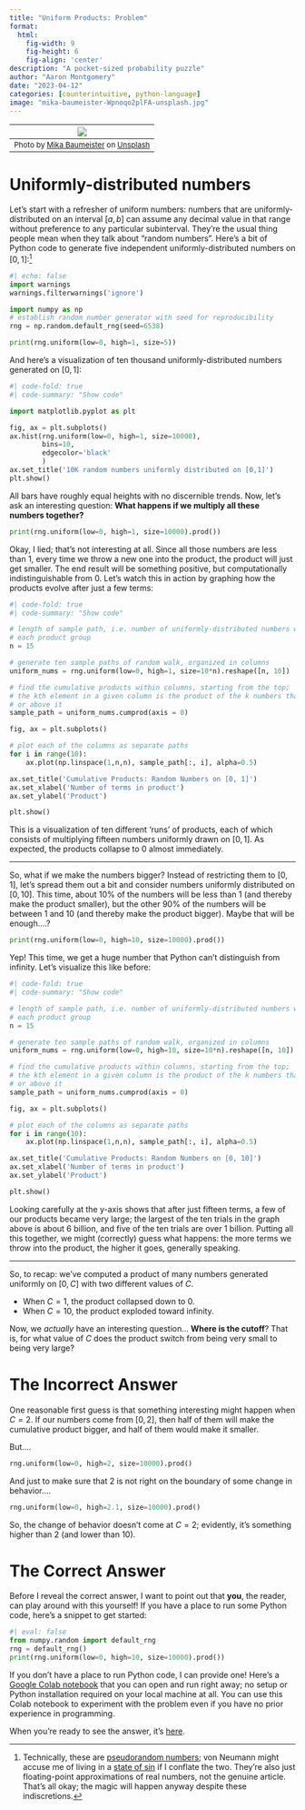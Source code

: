 ```yaml
---
title: "Uniform Products: Problem"
format:
  html:
    fig-width: 9
    fig-height: 6
    fig-align: 'center'
description: "A pocket-sized probability puzzle"
author: "Aaron Montgomery"
date: "2023-04-12"
categories: [counterintuitive, python-language]
image: "mika-baumeister-Wpnoqo2plFA-unsplash.jpg"
---
```


| ![](mika-baumeister-Wpnoqo2plFA-unsplash.jpg) |
|:--:|
| <font size = "2"> Photo by <a href="https://unsplash.com/@mbaumi?utm_source=unsplash&utm_medium=referral&utm_content=creditCopyText">Mika Baumeister</a> on <a href="https://unsplash.com/photos/Wpnoqo2plFA?utm_source=unsplash&utm_medium=referral&utm_content=creditCopyText">Unsplash</a> </font>|

# Uniformly-distributed numbers

Let's start with a refresher of uniform numbers: numbers that are uniformly-
distributed on an interval $[a, b]$ can assume any decimal value in that range
without preference to any particular subinterval. They're the usual thing people
mean when they talk about "random numbers". Here's a bit of Python code to 
generate five independent uniformly-distributed numbers on $[0, 1]$:[^1] 

```python
#| echo: false
import warnings
warnings.filterwarnings('ignore')
```

```python
import numpy as np
# establish random number generator with seed for reproducibility
rng = np.random.default_rng(seed=6538)

print(rng.uniform(low=0, high=1, size=5))
```

And here's a visualization of ten thousand uniformly-distributed numbers 
generated on $[0, 1]$:

```python
#| code-fold: true
#| code-summary: "Show code"

import matplotlib.pyplot as plt

fig, ax = plt.subplots()
ax.hist(rng.uniform(low=0, high=1, size=10000),
        bins=10,
        edgecolor='black'
        )
ax.set_title('10K random numbers uniformly distributed on [0,1]')
plt.show()
```

All bars have roughly equal heights with no discernible trends. Now, let's ask
an interesting question: **What happens if we multiply all these numbers
together?**

```python
print(rng.uniform(low=0, high=1, size=10000).prod())
```

Okay, I lied; that's not interesting at all. Since all those numbers are less
than 1, every time we throw a new one into the product, the product will just
get smaller. The end result will be something positive, but computationally
indistinguishable from 0. Let's watch this in action by graphing how the 
products evolve after just a few terms:

```python
#| code-fold: true
#| code-summary: "Show code"

# length of sample path, i.e. number of uniformly-distributed numbers within
# each product group
n = 15

# generate ten sample paths of random walk, organized in columns
uniform_nums = rng.uniform(low=0, high=1, size=10*n).reshape([n, 10])

# find the cumulative products within columns, starting from the top;
# the kth element in a given column is the product of the k numbers that lie on 
# or above it
sample_path = uniform_nums.cumprod(axis = 0)

fig, ax = plt.subplots()

# plot each of the columns as separate paths
for i in range(10):
    ax.plot(np.linspace(1,n,n), sample_path[:, i], alpha=0.5)

ax.set_title('Cumulative Products: Random Numbers on [0, 1]')
ax.set_xlabel('Number of terms in product')
ax.set_ylabel('Product')

plt.show()

```

This is a visualization of ten different 'runs' of products, each of which 
consists of multiplying fifteen numbers uniformly drawn on $[0, 1]$. As
expected, the products collapse to 0 almost immediately.

---

So, what if we make the numbers bigger? Instead of restricting them to $[0, 1]$,
let's spread them out a bit and consider numbers uniformly distributed on
$[0, 10]$. This time, about $10\%$ of the numbers will be less than 1 (and
thereby make the product smaller), but the other $90\%$ of the numbers will be
between 1 and 10 (and thereby make the product bigger). Maybe that will be
enough....?

```python
print(rng.uniform(low=0, high=10, size=10000).prod())
```

Yep! This time, we get a huge number that Python can't distinguish from
infinity. Let's visualize this like before:

```python
#| code-fold: true
#| code-summary: "Show code"

# length of sample path, i.e. number of uniformly-distributed numbers within
# each product group
n = 15

# generate ten sample paths of random walk, organized in columns
uniform_nums = rng.uniform(low=0, high=10, size=10*n).reshape([n, 10])

# find the cumulative products within columns, starting from the top;
# the kth element in a given column is the product of the k numbers that lie on 
# or above it
sample_path = uniform_nums.cumprod(axis = 0)

fig, ax = plt.subplots()

# plot each of the columns as separate paths
for i in range(10):
    ax.plot(np.linspace(1,n,n), sample_path[:, i], alpha=0.5)

ax.set_title('Cumulative Products: Random Numbers on [0, 10]')
ax.set_xlabel('Number of terms in product')
ax.set_ylabel('Product')

plt.show()

```

Looking carefully at the y-axis shows that after just fifteen terms, a few of
our products became very large; the largest of the ten trials in the graph above
is about 6 billion, and five of the ten trials are over 1 billion. Putting all
this together, we might (correctly) guess what happens: the more terms we throw
into the product, the higher it goes, generally speaking.

---

So, to recap: we've computed a product of many numbers generated uniformly on 
$[0, C]$ with two different values of $C$.

  * When $C = 1$, the product collapsed down to $0$.
  * When $C = 10$, the product exploded toward infinity.
  
Now, we *actually* have an interesting question... **Where is the cutoff**?
That is, for what value of $C$ does the product switch from being very small to
being very large?

# The Incorrect Answer

One reasonable first guess is that something interesting might happen when 
$C = 2$. If our numbers come from $[0, 2]$, then half of them will make the
cumulative product bigger, and half of them would make it smaller.

But....

```python
rng.uniform(low=0, high=2, size=10000).prod()
```

And just to make sure that $2$ is not right on the boundary of some change in
behavior....

```python
rng.uniform(low=0, high=2.1, size=10000).prod()
```

So, the change of behavior doesn't come at $C = 2$; evidently, it's something
higher than $2$ (and lower than $10$).

# The Correct Answer

Before I reveal the correct answer, I want to point out that **you**, the
reader, can play around with this yourself! If you have a place to run some
Python code, here's a snippet to get started:

```python
#| eval: false
from numpy.random import default_rng
rng = default_rng()
print(rng.uniform(low=0, high=10, size=10000).prod())
```

If you don't have a place to run Python code, I can provide one! Here's a 
[Google Colab notebook](https://colab.research.google.com/drive/1b40ZqoKZuXeblvGGwSe68f25B5XxliCx?usp=sharing)
that you can open and run right away; no setup or Python installation required 
on your local machine at all. You can use this Colab notebook to experiment with
the problem even if you have no prior experience in programming.

When you're ready to see the answer, it's 
[here](https://aaron-montgomery.github.io/amm_blog/posts/2023-04-11-uniform-products-solution/).

[^1]: Technically, these are [pseudorandom numbers](https://en.wikipedia.org/wiki/Pseudorandomness); von Neumann might accuse me of living in a [state of sin](https://en.wikiquote.org/wiki/John_von_Neumann) if I conflate the two. They're also just floating-point approximations of real numbers, not the genuine article. That's all okay; the magic will happen anyway despite these indiscretions.